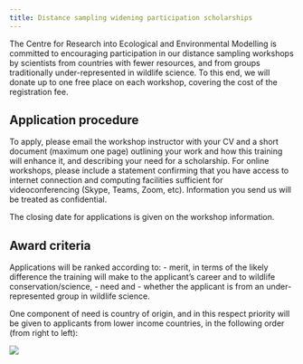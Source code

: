 ```yaml
---
title: Distance sampling widening participation scholarships
---
```


The Centre for Research into Ecological and Environmental Modelling is committed to encouraging participation in our distance sampling workshops by scientists from countries with fewer resources, and from groups traditionally under-represented in wildlife science. To this end, we will donate up to one free place on each workshop, covering the cost of the registration fee.

## Application procedure

To apply, please email the workshop instructor with your CV and a short document (maximum one page) outlining your work and how this training will enhance it, and describing your need for a scholarship. For online workshops, please include a statement confirming that you have access to internet connection and computing facilities sufficient for videoconferencing (Skype, Teams, Zoom, etc). Information you send us will be treated as confidential.

The closing date for applications is given on the workshop information.

## Award criteria

Applications will be ranked according to: 
- merit, in terms of the likely difference the training will make to the applicant’s career and to wildlife conservation/science,
- need and 
- whether the applicant is from an under-represented group in wildlife science. 

One component of need is country of origin, and in this respect priority will be given to applicants from lower income countries, in the following order (from right to left):

![](../images/income-table.jpg)